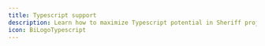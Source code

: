 ```yaml
---
title: Typescript support
description: Learn how to maximize Typescript potential in Sheriff projects
icon: BiLogoTypescript
---
```



<Cards>
  <Card
    href="/docs/typescript-support/eslint-config-ts"
    title="eslint.config.ts"
    description="How to enable a typesafe config file"
  />
  <Card
    href="/docs/typescript-support/tsconfig-guidelines"
    title="TSConfig guidelines"
    description="Recommended tsconfig.json settings when using Sheriff"
   />
</Cards>
